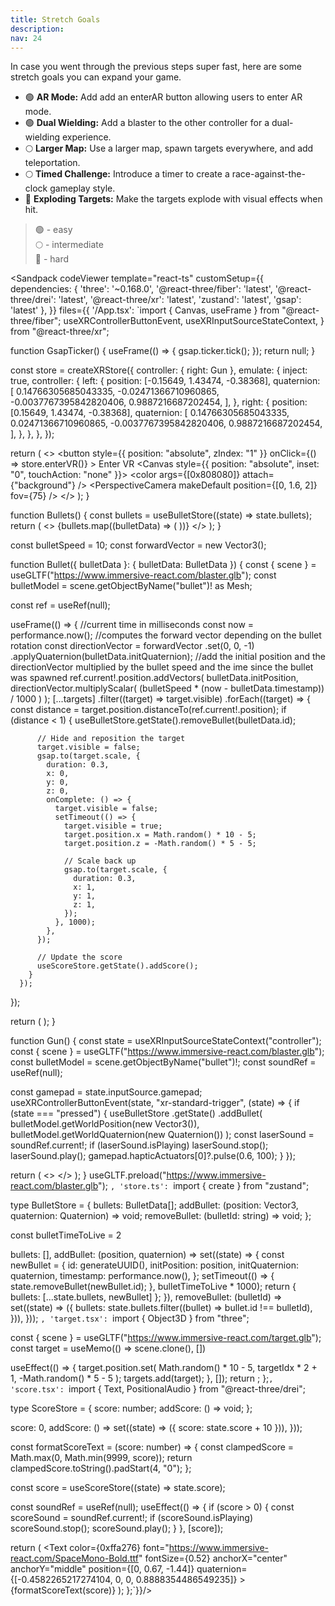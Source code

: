 ```yaml
---
title: Stretch Goals
description: 
nav: 24
---
```



In case you went through the previous steps super fast, here are some stretch goals you can expand your game.

- 🟢 **AR Mode:** Add add an enterAR button allowing users to enter AR mode.
- 🟢 **Dual Wielding:** Add a blaster to the other controller for a dual-wielding experience.
- 🌕 **Larger Map:** Use a larger map, spawn targets everywhere, and add teleportation.
- 🌕 **Timed Challenge:** Introduce a timer to create a race-against-the-clock gameplay style.
- 🔴 **Exploding Targets:** Make the targets explode with visual effects when hit.

> 🟢 - easy  
> 🌕 - intermediate  
> 🔴 - hard  


<Sandpack codeViewer
  template="react-ts"
  customSetup={{
    dependencies: {
      'three': '~0.168.0',
      '@react-three/fiber': 'latest',
      '@react-three/drei': 'latest',
      '@react-three/xr': 'latest',
      'zustand': 'latest',
      'gsap': 'latest'
    },
  }}
  files={{
    '/App.tsx': `import { Canvas, useFrame } from "@react-three/fiber";
  useXRControllerButtonEvent,
  useXRInputSourceStateContext,
} from "@react-three/xr";

function GsapTicker() {
  useFrame(() => {
    gsap.ticker.tick();
  });
  return null;
}

const store = createXRStore({
  controller: { right: Gun },
  emulate: {
    inject: true,
    controller: {
      left: {
        position: [-0.15649, 1.43474, -0.38368],
        quaternion: [
          0.14766305685043335, -0.02471366710960865, -0.0037767395842820406,
          0.9887216687202454,
        ],
      },
      right: {
        position: [0.15649, 1.43474, -0.38368],
        quaternion: [
          0.14766305685043335, 0.02471366710960865, -0.0037767395842820406,
          0.9887216687202454,
        ],
      },
    },
  },
});

  return (
    <>
      <button
        style={{ position: "absolute", zIndex: "1" }}
        onClick={() => store.enterVR()}
      >
        Enter VR
      </button>
      <Canvas style={{ position: "absolute", inset: "0", touchAction: "none" }}>
        <XR store={store}>
          <Environment preset="warehouse" />
          <color args={[0x808080]} attach={"background"} />
          <PerspectiveCamera makeDefault position={[0, 1.6, 2]} fov={75} />
          <Bullets />
          <Gltf src="https://www.immersive-react.com/spacestation.glb" />
          <Target targetIdx={0} />
          <Target targetIdx={1} />
          <Target targetIdx={2} />
          <Score />
          <GsapTicker />
        </XR>
      </Canvas>
    </>
  );
}

function Bullets() {
  const bullets = useBulletStore((state) => state.bullets);
  return (
    <>
      {bullets.map((bulletData) => (
        <Bullet bulletData={bulletData} key={bulletData.id} />
      ))}
    </>
  );
}

const bulletSpeed = 10;
const forwardVector = new Vector3();

function Bullet({ bulletData }: { bulletData: BulletData }) {
  const { scene } = useGLTF("https://www.immersive-react.com/blaster.glb");
  const bulletModel = scene.getObjectByName("bullet")! as Mesh;

  const ref = useRef<Mesh>(null);

  useFrame(() => {
    //current time in milliseconds
    const now = performance.now();
    //computes the forward vector depending on the bullet rotation
    const directionVector = forwardVector
      .set(0, 0, -1)
      .applyQuaternion(bulletData.initQuaternion);
    //add the initial position and the directionVector multiplied by the bullet speed and the ime since the bullet was spawned
    ref.current!.position.addVectors(
      bulletData.initPosition,
      directionVector.multiplyScalar(
        (bulletSpeed * (now - bulletData.timestamp)) / 1000
      )
    );
    [...targets]
      .filter((target) => target.visible)
      .forEach((target) => {
        const distance = target.position.distanceTo(ref.current!.position);
        if (distance < 1) {
          useBulletStore.getState().removeBullet(bulletData.id);

          // Hide and reposition the target
          target.visible = false;
          gsap.to(target.scale, {
            duration: 0.3,
            x: 0,
            y: 0,
            z: 0,
            onComplete: () => {
              target.visible = false;
              setTimeout(() => {
                target.visible = true;
                target.position.x = Math.random() * 10 - 5;
                target.position.z = -Math.random() * 5 - 5;

                // Scale back up
                gsap.to(target.scale, {
                  duration: 0.3,
                  x: 1,
                  y: 1,
                  z: 1,
                });
              }, 1000);
            },
          });

          // Update the score
          useScoreStore.getState().addScore();
        }
      });
  });

  return (
    <mesh
      ref={ref}
      geometry={bulletModel.geometry}
      material={bulletModel.material}
      quaternion={bulletData.initQuaternion}
    ></mesh>
  );
}

function Gun() {
  const state = useXRInputSourceStateContext("controller");
  const { scene } = useGLTF("https://www.immersive-react.com/blaster.glb");
  const bulletModel = scene.getObjectByName("bullet")!;
  const soundRef = useRef<PAudio>(null);

  const gamepad = state.inputSource.gamepad;
  useXRControllerButtonEvent(state, "xr-standard-trigger", (state) => {
    if (state === "pressed") {
      useBulletStore
        .getState()
        .addBullet(
          bulletModel.getWorldPosition(new Vector3()),
          bulletModel.getWorldQuaternion(new Quaternion())
        );
      const laserSound = soundRef.current!;
      if (laserSound.isPlaying) laserSound.stop();
      laserSound.play();
      gamepad.hapticActuators[0]?.pulse(0.6, 100);
    }
  });

  return (
    <>
      <PositionalAudio
        ref={soundRef}
        url="https://www.immersive-react.com/laser.ogg"
        loop={false}
      />
      <primitive object={scene} />
    </>
  );
}
useGLTF.preload("https://www.immersive-react.com/blaster.glb");
`, 'store.ts': `import { create } from "zustand";

type BulletStore = {
  bullets: BulletData[];
  addBullet: (position: Vector3, quaternion: Quaternion) => void;
  removeBullet: (bulletId: string) => void;
};

const bulletTimeToLive = 2

  bullets: [],
  addBullet: (position, quaternion) =>
    set((state) => {
      const newBullet = {
        id: generateUUID(),
        initPosition: position,
        initQuaternion: quaternion,
        timestamp: performance.now(),
      };
      setTimeout(() => {
        state.removeBullet(newBullet.id);
      }, bulletTimeToLive * 1000);
      return { bullets: [...state.bullets, newBullet] };
    }),
  removeBullet: (bulletId) =>
    set((state) => ({
      bullets: state.bullets.filter((bullet) => bullet.id !== bulletId),
    })),
}));
`, 'target.tsx': `import { Object3D } from "three";

  const { scene } = useGLTF("https://www.immersive-react.com/target.glb");
  const target = useMemo(() => scene.clone(), [])

  useEffect(() => {
    target.position.set(
      Math.random() * 10 - 5,
      targetIdx * 2 + 1,
      -Math.random() * 5 - 5
    );
    targets.add(target);
  }, []);
  return <primitive object={target} />;
};`, 'score.tsx': `import { Text, PositionalAudio } from "@react-three/drei";

type ScoreStore = {
  score: number;
  addScore: () => void;
};

  score: 0,
  addScore: () => set((state) => ({ score: state.score + 10 })),
}));

  const formatScoreText = (score: number) => {
    const clampedScore = Math.max(0, Math.min(9999, score));
    return clampedScore.toString().padStart(4, "0");
  };

  const score = useScoreStore((state) => state.score);


  const soundRef = useRef<PAudio>(null);
  useEffect(() => {
    if (score > 0) {
      const scoreSound = soundRef.current!;
      if (scoreSound.isPlaying) scoreSound.stop();
      scoreSound.play();
    }
  }, [score]);

  return (
    <Text
      color={0xffa276}
      font="https://www.immersive-react.com/SpaceMono-Bold.ttf"
      fontSize={0.52}
      anchorX="center"
      anchorY="middle"
      position={[0, 0.67, -1.44]}
      quaternion={[-0.4582265217274104, 0, 0, 0.8888354486549235]}
    >
      {formatScoreText(score)}
      <PositionalAudio ref={soundRef} url="https://www.immersive-react.com/score.ogg" loop={false} />
    </Text>
  );
};`}}/>

